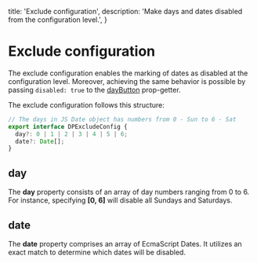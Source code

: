   title: 'Exclude configuration',
  description: 'Make days and dates disabled from the configuration level.',
}

# Exclude configuration

The exclude configuration enables the marking of dates as disabled at the configuration level. Moreover, achieving the same behavior is possible by passing `disabled: true` to the [dayButton](/datepicker/state-prop-getters#daybutton) prop-getter.

The exclude configuration follows this structure:

```ts
// The days in JS Date object has numbers from 0 - Sun to 6 - Sat
export interface DPExcludeConfig {
  day?: 0 | 1 | 2 | 3 | 4 | 5 | 6;
  date?: Date[];
}
```

## day

The **day** property consists of an array of day numbers ranging from 0 to 6. For instance, specifying **[0, 6]** will disable all Sundays and Saturdays.

## date

The **date** property comprises an array of EcmaScript Dates. It utilizes an exact match to determine which dates will be disabled.
